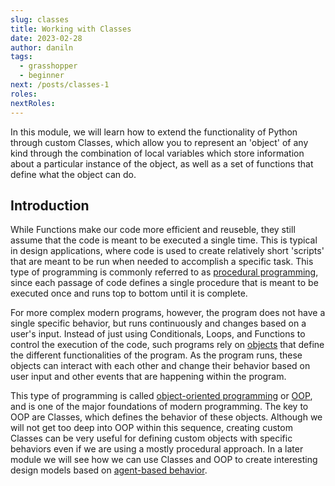 ```yaml
---
slug: classes
title: Working with Classes
date: 2023-02-28
author: daniln
tags:
  - grasshopper
  - beginner
next: /posts/classes-1
roles:
nextRoles:
---
```


In this module, we will learn how to extend the functionality of Python through custom Classes, which allow you to represent an 'object' of any kind through the combination of local variables which store information about a particular instance of the object, as well as a set of functions that define what the object can do.

## Introduction

While Functions make our code more efficient and reuseble, they still assume that the code is meant to be executed a single time. This is typical in design applications, where code is used to create relatively short 'scripts' that are meant to be run when needed to accomplish a specific task. This type of programming is commonly referred to as <u>procedural programming</u>, since each passage of code defines a single procedure that is meant to be executed once and runs top to bottom until it is complete.

For more complex modern programs, however, the program does not have a single specific behavior, but runs continuously and changes based on a user's input. Instead of just using Conditionals, Loops, and Functions to control the execution of the code, such programs rely on <u>objects</u> that define the different functionalities of the program. As the program runs, these objects can interact with each other and change their behavior based on user input and other events that are happening within the program.

This type of programming is called <u>object-oriented programming</u> or <u>OOP</u>, and is one of the major foundations of modern programming. The key to OOP are Classes, which defines the behavior of these objects. Although we will not get too deep into OOP within this sequence, creating custom Classes can be very useful for defining custom objects with specific behaviors even if we are using a mostly procedural approach. In a later module we will see how we can use Classes and OOP to create interesting design models based on [agent-based behavior]().